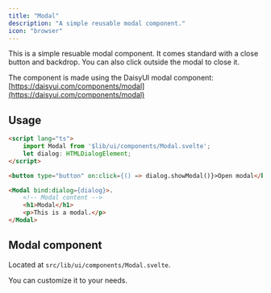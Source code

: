 ```yaml
---
title: "Modal"
description: "A simple reusable modal component."
icon: "browser"
---
```



This is a simple resuable modal component. It comes standard with a close button and backdrop. You can also click outside the modal to close it.

The component is made using the DaisyUI modal component: [https://daisyui.com/components/modal](https://daisyui.com/components/modal)


## Usage

```html +page.svelte
<script lang="ts">
    import Modal from '$lib/ui/components/Modal.svelte';
	let dialog: HTMLDialogElement;
</script>

<button type="button" on:click={() => dialog.showModal()}>Open modal</button>

<Modal bind:dialog={dialog}>.
    <!-- Modal content -->
    <h1>Modal</h1>
    <p>This is a modal.</p>
</Modal>

```

## Modal component

Located at `src/lib/ui/components/Modal.svelte`.

You can customize it to your needs.